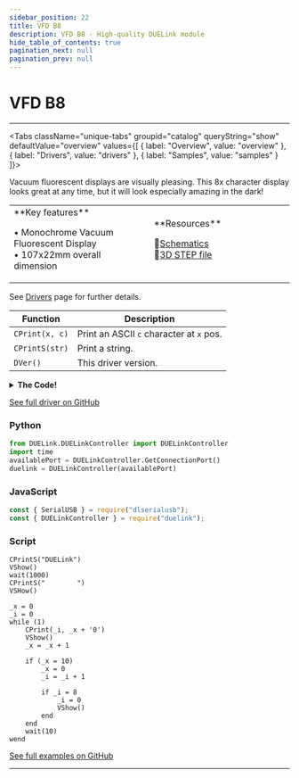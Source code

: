 ```yaml
---
sidebar_position: 22
title: VFD B8
description: VFD B8 - High-quality DUELink module
hide_table_of_contents: true
pagination_next: null
pagination_prev: null
---
```



# VFD B8

<ImageSection 
  product="dvfdb8-c"
  tagline="Vacuum Fluorescent Character Display"
/>

---

<Tabs className="unique-tabs" groupid="catalog" queryString="show" defaultValue="overview"
  values={[
    {
        label: "Overview",
        value: "overview"
    },
    {
        label: "Drivers",
        value: "drivers"
    },
    {
        label: "Samples",
        value: "samples"
    }
]}>

<TabItem value="overview">

Vacuum fluorescent displays are visually pleasing. This 8x character display looks great at any time, but it will look especially amazing in the dark!

<table><td width='50%'>
**Key features**

• Monochrome Vacuum Fluorescent Display<br/>
• 107x22mm overall dimension<br/>

</td><td width='50%'>
**Resources**
 
📄<a href="/sch/gdl-dvfdb8-c.pdf" download>Schematics</a><br/>
🔩<a href="/3d/gdl-dvfdb8-c.step" download>3D STEP file</a><br/>
</td></table>

</TabItem>

<TabItem value="drivers">

See [Drivers](/docs/engine/drivers) page for further details.

| Function | Description |
|----------|-------------|
| `CPrint(x, c)` | Print an ASCII `c` character at `x` pos. |
| `CPrintS(str)` | Print a string. |
| `DVer()` | This driver version. |
<details>
<summary><strong>The Code!</strong></summary>

**VFD B8 Driver**

```batch
##### VFD B8 Driver #####

fn DVer()
    return 1.0
fend

Alias(en=9,rst=8,cs=17,clk=12,din=14)

fn Write(d)
    for i in Range(0,8)
        DWrite(clk,0)
        
        if (d & 0x01)
            DWrite(din,1)
        else
            DWrite(din,0)
        end
        
        d = d >> 1
        DWrite(clk,1)
    next
fend

fn VCmd(c)
    DWrite(cs,0)
    Write(c)
    DWrite(cs,1)
fend

fn VShow()
    VCmd(0xe8)
fend

fn Init()
    DWrite(en,1)
    DWrite(rst,0)
    Wait(1)
    DWrite(rst,1)
    Wait(1)
    #SET HOW MANY digital numbers
    DWrite(cs,0)
    Write(0xe0)
    Wait(1)
    Write(0x07)#//8 digital
    DWrite(cs,1)
    Wait(1)

    #set bright
    DWrite(cs,0)
    Write(0xe4)
    Wait(1)
    Write(0xff)#//level 255 max
    DWrite(cs,1)
    Wait(1)
fend

fn CPrint(x, c)
    DWrite(cs,0)
    Write(0x20 + x)
    Write(c)
    DWrite(cs,1)
fend

fn CPrintS(b2)
    for i in Range(len(b2))
        CPrint(i, b2[i])
    next
fend

Init()

##############################
```

</details>

[See full driver on GitHub](https://github.com/ghi-electronics/duelink-website/tree/main/static/code/drivers)

</TabItem>

<TabItem value="samples">

### Python

```python
from DUELink.DUELinkController import DUELinkController
import time
availablePort = DUELinkController.GetConnectionPort()
duelink = DUELinkController(availablePort)
```

### JavaScript

```javascript
const { SerialUSB } = require("dlserialusb");
const { DUELinkController } = require("duelink");
```

### Script

```batch
CPrintS("DUELink")
VShow()
wait(1000)
CPrintS("        ")
VSHow()

_x = 0
_i = 0
while (1)   
    CPrint(_i, _x + '0')
    VShow()
    _x = _x + 1
    
    if (_x = 10)
        _x = 0
        _i = _i + 1
        
        if _i = 8
            _i = 0
            VShow()
        end
    end
    wait(10)      
wend

```

[See full examples on GitHub](https://github.com/ghi-electronics/duelink-website/tree/main/static/code/samples)

</TabItem>

</Tabs>

---

<OrderSection
    product="DUELink VFD B8"
    partnumber="GDL-DVFDB8-C"
    price="$0.00"
/>
